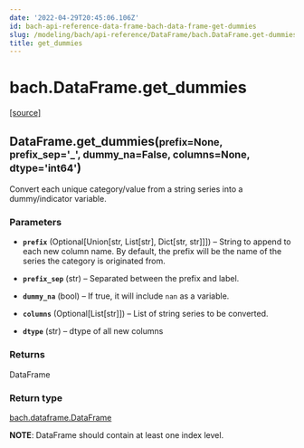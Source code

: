 ```yaml
---
date: '2022-04-29T20:45:06.106Z'
id: bach-api-reference-data-frame-bach-data-frame-get-dummies
slug: /modeling/bach/api-reference/DataFrame/bach.DataFrame.get-dummies/
title: get_dummies
---
```


# bach.DataFrame.get_dummies

<div class="method">

&#8203;<span class="view-source">[[source]](https://github.com/objectiv/objectiv-analytics/blob/main/bach/bach/dataframe.py)</span>

<h2 class="signature-class"><span class="additional-name">DataFrame.</span><span class="name">get_dummies(</span><small class="parameter-list"><span class="parameter" id="prefix">prefix=None</span>, <span class="parameter" id="prefix_sep">prefix_sep='_'</span>, <span class="parameter" id="dummy_na">dummy_na=False</span>, <span class="parameter" id="columns">columns=None</span>, <span class="parameter" id="dtype">dtype='int64'</span></small>)</h2>


<div class="content">

Convert each unique category/value from a string series into a dummy/indicator variable.


### Parameters

* **`prefix`** (Optional[Union[str, List[str], Dict[str, str]]]) – String to append to each new column name. By default, the prefix will be the name of
the series the category is originated from.

* **`prefix_sep`** (str) – Separated between the prefix and label.

* **`dummy_na`** (bool) – If true, it will include `nan` as a variable.

* **`columns`** (Optional[List[str]]) – List of string series to be converted.

* **`dtype`** (str) – dtype of all new columns



### Returns

DataFrame



### Return type

[bach.dataframe.DataFrame](/docs/modeling/bach/api-reference/DataFrame/bach.DataFrame/#bach.DataFrame)


**NOTE**: DataFrame should contain at least one index level.


</div>

</div>

